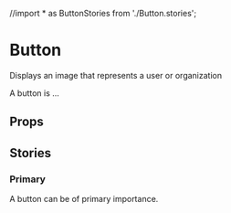 //import * as ButtonStories from './Button.stories';


# Button

<Meta of={ButtonStories} />

<Subtitle>Displays an image that represents a user or organization</Subtitle>

A button is ...

<Primary />

<Canvas>
  <Story of={ButtonStories.Default} />
</Canvas>

## Props

<ArgTypes of={ButtonStories} />

<Controls />

## Stories

### Primary

A button can be of primary importance.
